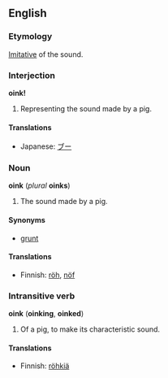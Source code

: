 ==English==
===Etymology===
[[Imitative]] of the sound.

===Interjection===
'''oink!'''

#Representing the sound made by a pig.


====Translations====
*Japanese: [[ブー]]

===Noun===
'''oink''' (''plural'' '''oinks''')

#The sound made by a pig.

====Synonyms====
*[[grunt]]

====Translations====
*Finnish: [[röh#Finnish|röh]], [[nöf#Finnish|nöf]]

===Intransitive verb===
'''oink''' ('''oinking''', '''oinked''')

#Of a pig, to make its characteristic sound.

====Translations====
*Finnish: [[röhkiä#Finnish|röhkiä]]